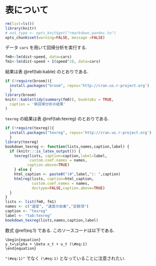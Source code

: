 \mainmatter

# 表について

```r
rm(list=ls())
library(knitr)
# out_type <- opts_knit$get("rmarkdown.pandoc.to")
opts_chunk$set(warning=FALSE, message =FALSE)
```

データ `cars` を用いて回帰分析\index{かいきぶんせき@回帰分析}を実行する. 
```r
fm0<-lm(dist~speed, data=cars) 
fm1<-lm(dist~speed + I(speed^2), data=cars) 
```

結果は表 \@ref(tab:kable) のとおりである.
```r
if (!require(broom)){
  install.packages("broom", repos='http://cran.us.r-project.org')
  }
library(broom)
knitr::kable(tidy(summary(fm0)), booktabs = TRUE,
  caption = '単回帰分析の結果'
)
```



`texreg` の結果は表 \@ref(tab:texreg) のとおりである.

```r
if (!require(texreg)){
  install.packages("texreg", repos='http://cran.us.r-project.org')
  }
library(texreg)
bookdown_texreg <- function(lists,names,caption,label) {
  if (knitr:::is_latex_output()) {
    texreg(lists, caption=caption,label=label,
           custom.coef.names = names,
          caption.above=TRUE)
    } else {
    html_caption <- paste0("(#",label,"): ",caption)
    htmlreg(lists, caption=html_caption,
            custom.coef.names = names,
            doctype=FALSE,caption.above=TRUE)
  }
}
lists <- list(fm0, fm1)
names <- c("速度", "速度の自乗","定数項")
caption <- "texreg"
label <- "tab:texreg"
bookdown_texreg(lists,names,caption,label)
```

\begin{equation}
y_t=\alpha + \beta x_t + u_t (\#eq:1)
\end{equation}

数式 \@ref(eq:1) である. このソースコードは以下である.

```
\begin{equation}
y_t=\alpha + \beta x_t + u_t (\#eq:1)
\end{equation}
```

`"(#eq:1)"` でなく `(\#eq:1)` となっていることに注意されたい.


